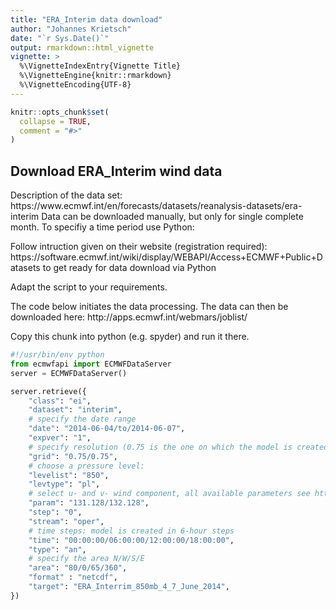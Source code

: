 ```yaml
---
title: "ERA_Interim data download"
author: "Johannes Krietsch"
date: "`r Sys.Date()`"
output: rmarkdown::html_vignette
vignette: >
  %\VignetteIndexEntry{Vignette Title}
  %\VignetteEngine{knitr::rmarkdown}
  %\VignetteEncoding{UTF-8}
---
```


```r
knitr::opts_chunk$set(
  collapse = TRUE,
  comment = "#>"
)
```



## Download ERA_Interim wind data

Description of the data set: https://www.ecmwf.int/en/forecasts/datasets/reanalysis-datasets/era-interim
Data can be downloaded manually, but only for single complete month. To specifiy a time period use Python:

Follow intruction given on their website (registration required): https://software.ecmwf.int/wiki/display/WEBAPI/Access+ECMWF+Public+Datasets
to get ready for data download via Python

Adapt the script to your requirements.

The code below initiates the data processing. The data can then be downloaded here: http://apps.ecmwf.int/webmars/joblist/

Copy this chunk into python (e.g. spyder) and run it there.

```python

#!/usr/bin/env python
from ecmwfapi import ECMWFDataServer
server = ECMWFDataServer()

server.retrieve({
    "class": "ei",
    "dataset": "interim",
    # specify the date range
    "date": "2014-06-04/to/2014-06-07",
    "expver": "1",
    # specify resolution (0.75 is the one on which the model is created, interpolated data are now available)
    "grid": "0.75/0.75",
    # choose a pressure level:
    "levelist": "850",
    "levtype": "pl",
    # select u- and v- wind component, all available parameters see http://apps.ecmwf.int/codes/grib/param-db
    "param": "131.128/132.128",
    "step": "0",
    "stream": "oper",
    # time steps: model is created in 6-hour steps
    "time": "00:00:00/06:00:00/12:00:00/18:00:00",
    "type": "an",
    # specify the area N/W/S/E
    "area": "80/0/65/360",
    "format" : "netcdf",
    "target": "ERA_Interrim_850mb_4_7_June_2014",
})


```


